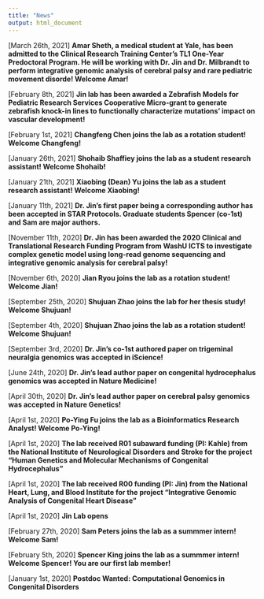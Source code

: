 ```yaml
---
title: "News"
output: html_document
---
```


[March 26th, 2021] **Amar Sheth, a medical student at Yale, has been admitted to the Clinical Research Training Center’s TL1 One-Year Predoctoral Program. He will be working with Dr. Jin and Dr. Milbrandt to perform integrative genomic analysis of cerebral palsy and rare pediatric movement disorde! Welcome Amar!**

[February 8th, 2021] **Jin lab has been awarded a Zebrafish Models for Pediatric Research Services Cooperative Micro-grant to generate zebrafish knock-in lines to functionally characterize mutations' impact on vascular development!**

[February 1st, 2021] **Changfeng Chen joins the lab as a rotation student! Welcome Changfeng!**

[January 26th, 2021] **Shohaib Shaffiey joins the lab as a student research assistant! Welcome Shohaib!**

[January 21th, 2021] **Xiaobing (Dean) Yu joins the lab as a student research assistant! Welcome Xiaobing!**

[January 11th, 2021] **Dr. Jin's first paper being a corresponding author has been accepted in STAR Protocols. Graduate students Spencer (co-1st) and Sam are major authors.** 

[November 11th, 2020] **Dr. Jin has been awarded the 2020 Clinical and Translational Research Funding Program from WashU ICTS to investigate complex genetic model using long-read genome sequencing and integrative genomic analysis for cerebral palsy!**

[November 6th, 2020] **Jian Ryou joins the lab as a rotation student! Welcome Jian!**

[September 25th, 2020] **Shujuan Zhao joins the lab for her thesis study! Welcome Shujuan!**

[September 4th, 2020] **Shujuan Zhao joins the lab as a rotation student! Welcome Shujuan!**

[September 3rd, 2020] **Dr. Jin's co-1st authored paper on trigeminal neuralgia genomics was accepted in iScience!**

[June 24th, 2020] **Dr. Jin's lead author paper on congenital hydrocephalus genomics was accepted in Nature Medicine!**

[April 30th, 2020] **Dr. Jin's lead author paper on cerebral palsy genomics was accepted in Nature Genetics!** 

[April 1st, 2020] **Po-Ying Fu joins the lab as a Bioinformatics Research Analyst! Welcome Po-Ying!**

[April 1st, 2020] **The lab received R01 subaward funding (PI: Kahle) from the National Institute of Neurological Disorders and Stroke for the project "Human Genetics and Molecular Mechanisms of Congenital Hydrocephalus"**

[April 1st, 2020] **The lab received R00 funding (PI: Jin) from the National Heart, Lung, and Blood Institute for the project "Integrative Genomic Analysis of Congenital Heart Disease"**

[April 1st, 2020] **Jin Lab opens**		

[February 27th, 2020] **Sam Peters joins the lab as a summmer intern! Welcome Sam!**

[February 5th, 2020] **Spencer King joins the lab as a summmer intern! Welcome Spencer! You are our first lab member!**  

[January 1st, 2020] **Postdoc Wanted: Computational Genomics in Congenital Disorders**
